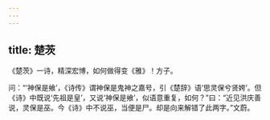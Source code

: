 ```yaml
---
---
---
```

title: 楚茨
---







《楚茨》一诗，精深宏博，如何做得变《雅》！方子。

问：“‘神保是飨’，《诗传》谓神保是鬼神之嘉号，引《楚辞》语‘思灵保兮贤姱’。但《诗》中既说‘先祖是皇’，又说‘神保是飨’，似语意重复，如何？”曰：“近见洪庆善说，灵保是巫。今《诗》中不说巫，当便是尸。却是向来解错了此两字。”文蔚。